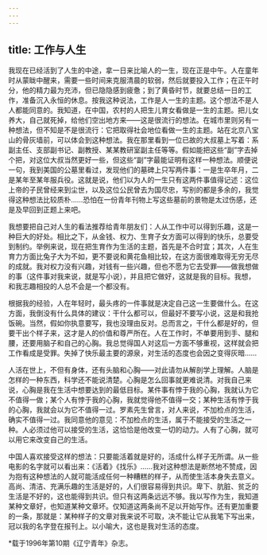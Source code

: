 ```yaml
---
---
---
```

title: 工作与人生
---

我现在已经活到了人生的中途，拿一日来比喻人的一生，现在正是中午。人在童年时从蒙眬中醒来，需要一些时间来克服清晨的软弱，然后就要投入工作；在正午时分，他的精力最为充沛，但已隐隐感到疲惫；到了黄昏时节，就要总结一日的工作，准备沉入永恒的休息。按我这种说法，工作是人一生的主题。这个想法不是人人都能同意的。我知道，在中国，农村的人把生儿育女看做是一生的主题。把儿女养大，自己就死掉，给他们空出地方来——这是很流行的想法。在城市里则另有一种想法，但不知是不是很流行：它把取得社会地位看做一生的主题。站在北京八宝山的骨灰墙前，可以体会到这种想法。我在那里看到一位已故的大叔墓上写着：系副主任、支部副书记、副教授、某某教研室副主任等等。假如能把这些“副”字去掉个把，对这位大叔当然更好一些，但这些“副”字最能证明有这样一种想法。顺便说一句，我到美国的公墓里看过，发现他们的墓碑上只写两件事：一是生卒年月，二是某年至某年服兵役。这就是说，他们以为人的一生只有这两件事值得记述：这位上帝的子民曾经来到尘世，以及这位公民曾去为国尽忠，写别的都是多余的，我觉得这种想法比较质朴……恐怕在一份青年刊物上写这些墓前的景物是太过伤感，还是及早回到正题上来吧。

我想要把自己对人生的看法推荐给青年朋友们：人从工作中可以得到乐趣，这是一种巨大的好处。相比之下，从金钱、权力、生育子女方面可以得到的快乐，总要受到制约。举例来说，现在把生育作为生活的主题，首先是不合时宜；其次，人在生育力方面比兔子大为不如，更不要说和黄花鱼相比较，在这方面很难取得无穷无尽的成就。我对权力没有兴趣，对钱有一些兴趣，但也不愿为它去受罪——做我想做的事（这件事对我来说，就是写小说），并且把它做好，这就是我的目标。我想，和我志趣相投的人总不会是一个都没有。

根据我的经验，人在年轻时，最头疼的一件事就是决定自己这一生要做什么。在这方面，我倒没有什么具体的建议：干什么都可以，但最好不要写小说，这是和我抢饭碗。当然，假如你执意要写，我也没理由反对。总而言之，干什么都是好的，但要干出个样子来，这才是人的价值和尊严所在。人在工作时，不单要用到手、腿和腰，还要用脑子和自己的心胸。我总觉得国人对这后一方面不够重视，这样就会把工作看成是受罪。失掉了快乐最主要的源泉，对生活的态度也会因之变得灰暗……

人活在世上，不但有身体，还有头脑和心胸——对此请勿从解剖学上理解。人脑是怎样的一种东西，科学还不能说清楚。心胸是怎么回事就更难说清。对我自己来说，心胸是我在生活中想要达到的最低目标。某件事有悖于我的心胸，我就认为它不值得一做；某个人有悖于我的心胸，我就觉得他不值得一交；某种生活有悖于我的心胸，我就会以为它不值得一过。罗素先生曾言，对人来说，不加检点的生活，确实不值得一过。我同意他的意见：不加检点的生活，属于不能接受的生活之一种。人必须过他可以接受的生活，这恰恰是他改变一切的动力。人有了心胸，就可以用它来改变自己的生活。

中国人喜欢接受这样的想法：只要能活着就是好的，活成什么样子无所谓。从一些电影的名字就可以看出来：《活着》《找乐》……我对这种想法是断然地不赞成，因为抱有这种想法的人就可能活成任何一种糟糕的样子，从而使生活本身失去意义。高尚、清洁、充满乐趣的生活是好的，人们很容易得到共识。卑下、肮脏、贫乏的生活是不好的，这也能得到共识。但只有这两条远远不够。我以写作为生，我知道某种文章好，也知道某种文章坏。仅知道这两条尚不足以开始写作。还有更加重要的一条，那就是：某种样子的文章对我来说不可取，决不能让它从我笔下写出来，冠以我的名字登在报刊上。以小喻大，这也是我对生活的态度。

*载于1996年第10期《辽宁青年》杂志。